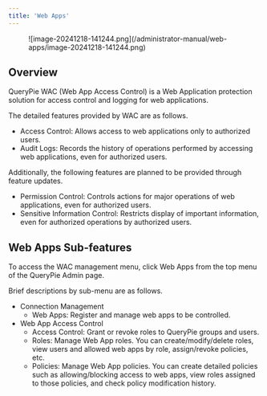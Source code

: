 ```yaml
---
title: 'Web Apps'
---
```


<figure data-layout="center" data-align="center">
![image-20241218-141244.png](/administrator-manual/web-apps/image-20241218-141244.png)
</figure>

## Overview

QueryPie WAC (Web App Access Control) is a Web Application protection solution for access control and logging for web applications.

The detailed features provided by WAC are as follows.

* Access Control: Allows access to web applications only to authorized users.
* Audit Logs: Records the history of operations performed by accessing web applications, even for authorized users.

Additionally, the following features are planned to be provided through feature updates.

* Permission Control: Controls actions for major operations of web applications, even for authorized users.
* Sensitive Information Control: Restricts display of important information, even for authorized operations by authorized users.


## Web Apps Sub-features

To access the WAC management menu, click Web Apps from the top menu of the QueryPie Admin page.

Brief descriptions by sub-menu are as follows.

* Connection Management
    * Web Apps: Register and manage web apps to be controlled.
* Web App Access Control
    * Access Control: Grant or revoke roles to QueryPie groups and users.
    * Roles: Manage Web App roles. You can create/modify/delete roles, view users and allowed web apps by role, assign/revoke policies, etc.
    * Policies: Manage Web App policies. You can create detailed policies such as allowing/blocking access to web apps, view roles assigned to those policies, and check policy modification history.

